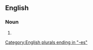 {{also|land masses}}

==English==

===Noun===
{{head|en|noun form}}

# {{plural of|landmass|lang=en}}

[[Category:English plurals ending in "-es"]]